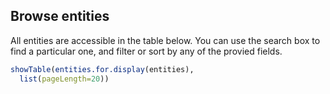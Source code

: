 ## Browse entities

All entities are accessible in the table below. You can use the search box to find a particular one, and filter or sort by any of the provied fields.

```r
showTable(entities.for.display(entities),
  list(pageLength=20))
```
